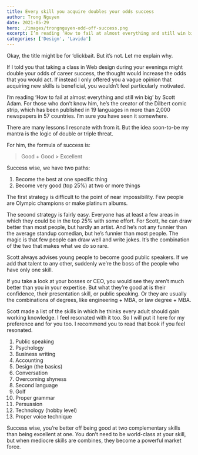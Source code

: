 ```yaml
---
title: Every skill you acquire doubles your odds success
author: Trong Nguyen
date: 2021-05-29
hero: ./images/trongnguyen-odd-off-success.png
excerpt: I’m reading ‘How to fail at almost everything and still win big’ by Scott Adam. There's one idea that enlightens me and I think everyone should know about it.
categories: ['Design', 'Lavida']
---
```

Okay, the title might be for ‘clickbait. But it’s not. Let me explain why.

If I told you that taking a class in Web design during your evenings might double your odds of career success, the thought would increase the odds that you would act. If instead I only offered you a vague opinion that acquiring new skills is beneficial, you wouldn’t feel particularly motivated.

I’m reading ‘How to fail at almost everything and still win big’ by Scott Adam. For those who don’t know him, he’s the creator of the Dilbert comic strip, which has been published in 19 languages in more than 2,000 newspapers in 57 countries. I’m sure you have seen it somewhere.

There are many lessons I resonate with from it. But the idea soon-to-be my mantra is the logic of double or triple threat.

For him, the formula of success is:

> Good + Good > Excellent

Success wise, we have two paths:
1. Become the best at one specific thing
2. Become very good (top 25%) at two or more things

The first strategy is difficult to the point of near impossibility. Few people are Olympic champions or make platinum albums.

The second strategy is fairly easy. Everyone has at least a few areas in which they could be in the top 25% with some effort. For Scott, he can draw better than most people, but hardly an artist. And he’s not any funnier than the average standup comedian, but he’s funnier than most people. The magic is that few people can draw well and write jokes. It’s the combination of the two that makes what we do so rare.

Scott always advises young people to become good public speakers. If we add that talent to any other, suddenly we’re the boss of the people who have only one skill.

If you take a look at your bosses or CEO, you would see they aren’t much better than you in your expertise. But what they’re good at is their confidence, their presentation skill, or public speaking. Or they are usually the combinations of degrees, like engineering + MBA, or law degree + MBA.

Scott made a list of the skills in which he thinks every adult should gain working knowledge. I feel resonated with it too. So I will put it here for my preference and for you too. I recommend you to read that book if you feel resonated.

1. Public speaking 
2. Psychology
3. Business writing
4. Accounting 
5. Design (the basics) 
6. Conversation 
7. Overcoming shyness 
8. Second language 
9. Golf 
10. Proper grammar 
11. Persuasion 
12. Technology (hobby level) 
13. Proper voice technique

Success wise, you’re better off being good at two complementary skills than being excellent at one. You don’t need to be world-class at your skill, but when mediocre skills are combines, they become a powerful market force.
